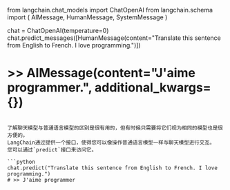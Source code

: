 from langchain.chat_models import ChatOpenAI
from langchain.schema import (
    AIMessage,
    HumanMessage,
    SystemMessage
)

chat = ChatOpenAI(temperature=0)
chat.predict_messages([HumanMessage(content="Translate this sentence from English to French. I love programming.")])
# >> AIMessage(content="J'aime programmer.", additional_kwargs={})
```

了解聊天模型与普通语言模型的区别是很有用的，但有时候只需要将它们视为相同的模型也是很方便的。
LangChain通过提供一个接口，使得您可以像操作普通语言模型一样与聊天模型进行交互。
您可以通过`predict`接口来访问它。

```python
chat.predict("Translate this sentence from English to French. I love programming.")
# >> J'aime programmer
```
